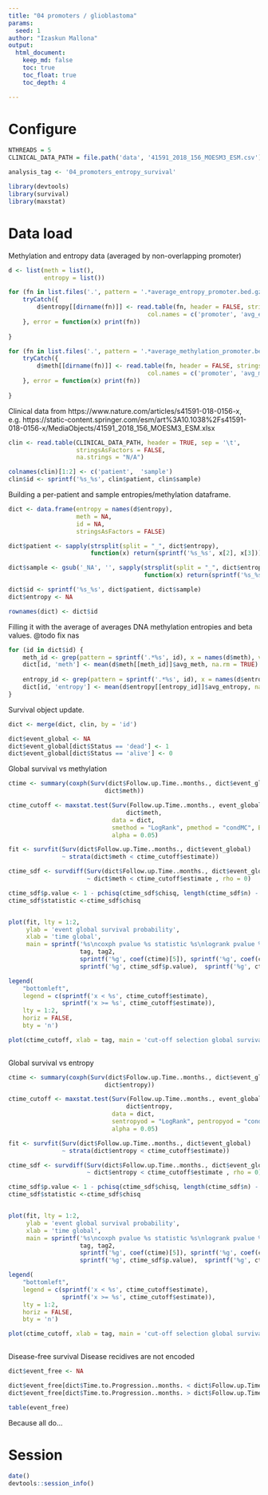 ```yaml
---
title: "04 promoters / glioblastoma"
params:
  seed: 1
author: "Izaskun Mallona"
output:
  html_document:
    keep_md: false
    toc: true
    toc_float: true
    toc_depth: 4

---
```


# Configure

```r
NTHREADS = 5
CLINICAL_DATA_PATH = file.path('data', '41591_2018_156_MOESM3_ESM.csv')
```

```r
analysis_tag <- '04_promoters_entropy_survival'
```

```r
library(devtools)
library(survival)
library(maxstat)
```

# Data load

Methylation and entropy data (averaged by non-overlapping promoter)

```r
d <- list(meth = list(),
          entropy = list())

for (fn in list.files('.', pattern = '.*average_entropy_promoter.bed.gz', recursive = TRUE)) {
    tryCatch({
        d$entropy[[dirname(fn)]] <- read.table(fn, header = FALSE, stringsAsFactors = FALSE,
                                       col.names = c('promoter', 'avg_entropy'))
    }, error = function(x) print(fn))
    
}

for (fn in list.files('.', pattern = '.*average_methylation_promoter.bed.gz', recursive = TRUE)) {
    tryCatch({
        d$meth[[dirname(fn)]] <- read.table(fn, header = FALSE, stringsAsFactors = FALSE,
                                       col.names = c('promoter', 'avg_meth'))
    }, error = function(x) print(fn))
    
}

```

Clinical data from https://www.nature.com/articles/s41591-018-0156-x, e.g. https://static-content.springer.com/esm/art%3A10.1038%2Fs41591-018-0156-x/MediaObjects/41591_2018_156_MOESM3_ESM.xlsx


```r
clin <- read.table(CLINICAL_DATA_PATH, header = TRUE, sep = '\t',
                   stringsAsFactors = FALSE,
                   na.strings = "N/A")

colnames(clin)[1:2] <- c('patient',  'sample')
clin$id <- sprintf('%s_%s', clin$patient, clin$sample)

```

Building a per-patient and sample entropies/methylation dataframe.

```r

dict <- data.frame(entropy = names(d$entropy),
                   meth = NA,
                   id = NA,
                   stringsAsFactors = FALSE)

dict$patient <- sapply(strsplit(split = "_", dict$entropy),
                       function(x) return(sprintf('%s_%s', x[2], x[3])))

dict$sample <- gsub('_NA', '', sapply(strsplit(split = "_", dict$entropy),
                                      function(x) return(sprintf('%s_%s_%s', x[4], x[5], x[6]))))

dict$id <- sprintf('%s_%s', dict$patient, dict$sample)
dict$entropy <- NA

rownames(dict) <- dict$id

```

Filling it with the average of averages DNA methylation entropies and beta values.
@todo fix nas

```r
for (id in dict$id) {
    meth_id <- grep(pattern = sprintf('.*%s', id), x = names(d$meth), value = TRUE)
    dict[id, 'meth'] <- mean(d$meth[[meth_id]]$avg_meth, na.rm = TRUE)
    
    entropy_id <- grep(pattern = sprintf('.*%s', id), x = names(d$entropy), value = TRUE)
    dict[id, 'entropy'] <- mean(d$entropy[[entropy_id]]$avg_entropy, na.rm = TRUE)
}

```

Survival object update.

```r
dict <- merge(dict, clin, by = 'id')

dict$event_global <- NA
dict$event_global[dict$Status == 'dead'] <- 1
dict$event_global[dict$Status == 'alive'] <- 0
```

Global survival vs methylation

```r

ctime <- summary(coxph(Surv(dict$Follow.up.Time..months., dict$event_global) ~
                           dict$meth))

ctime_cutoff <- maxstat.test(Surv(Follow.up.Time..months., event_global) ~
                                 dict$meth,
                             data = dict,
                             smethod = "LogRank", pmethod = "condMC", B = 9999,
                             alpha = 0.05)

fit <- survfit(Surv(dict$Follow.up.Time..months., dict$event_global)
               ~ strata(dict$meth < ctime_cutoff$estimate))

ctime_sdf <- survdiff(Surv(dict$Follow.up.Time..months., dict$event_global)
                      ~ dict$meth < ctime_cutoff$estimate , rho = 0)

ctime_sdf$p.value <- 1 - pchisq(ctime_sdf$chisq, length(ctime_sdf$n) - 1)
ctime_sdf$statistic <-ctime_sdf$chisq


plot(fit, lty = 1:2,
     ylab = 'event global survival probability',
     xlab = 'time global',
     main = sprintf('%s\ncoxph pvalue %s statistic %s\nlogrank pvalue %s statistic %s',
                    tag, tag2,
                    sprintf('%g', coef(ctime)[5]), sprintf('%g', coef(ctime)[1]),
                    sprintf('%g', ctime_sdf$p.value),  sprintf('%g', ctime_sdf$statistic)))

legend(
    "bottomleft",
    legend = c(sprintf('x < %s', ctime_cutoff$estimate),
               sprintf('x >= %s', ctime_cutoff$estimate)),
    lty = 1:2,
    horiz = FALSE,
    bty = 'n')

plot(ctime_cutoff, xlab = tag, main = 'cut-off selection global survival')
    
```


Global survival vs entropy

```r

ctime <- summary(coxph(Surv(dict$Follow.up.Time..months., dict$event_global) ~
                           dict$entropy))

ctime_cutoff <- maxstat.test(Surv(Follow.up.Time..months., event_global) ~
                                 dict$entropy,
                             data = dict,
                             sentropyod = "LogRank", pentropyod = "condMC", B = 9999,
                             alpha = 0.05)

fit <- survfit(Surv(dict$Follow.up.Time..months., dict$event_global)
               ~ strata(dict$entropy < ctime_cutoff$estimate))

ctime_sdf <- survdiff(Surv(dict$Follow.up.Time..months., dict$event_global)
                      ~ dict$entropy < ctime_cutoff$estimate , rho = 0)

ctime_sdf$p.value <- 1 - pchisq(ctime_sdf$chisq, length(ctime_sdf$n) - 1)
ctime_sdf$statistic <-ctime_sdf$chisq


plot(fit, lty = 1:2,
     ylab = 'event global survival probability',
     xlab = 'time global',
     main = sprintf('%s\ncoxph pvalue %s statistic %s\nlogrank pvalue %s statistic %s',
                    tag, tag2,
                    sprintf('%g', coef(ctime)[5]), sprintf('%g', coef(ctime)[1]),
                    sprintf('%g', ctime_sdf$p.value),  sprintf('%g', ctime_sdf$statistic)))

legend(
    "bottomleft",
    legend = c(sprintf('x < %s', ctime_cutoff$estimate),
               sprintf('x >= %s', ctime_cutoff$estimate)),
    lty = 1:2,
    horiz = FALSE,
    bty = 'n')

plot(ctime_cutoff, xlab = tag, main = 'cut-off selection global survival')
    
```

Disease-free survival
Disease recidives are not encoded 

```r
dict$event_free <- NA

dict$event_free[dict$Time.to.Progression..months. < dict$Follow.up.Time..months.] <- 1
dict$event_free[dict$Time.to.Progression..months. > dict$Follow.up.Time..months.] <- 0

table(event_free)
```

Because all do...

# Session

```r

date()
devtools::session_info()

```
